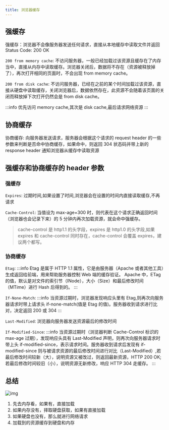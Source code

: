```yaml
---
title: 浏览器缓存
---
```



<AuthorInfo />

## 强缓存

强缓存：浏览器不会像服务器发送任何请求，直接从本地缓存中读取文件并返回 Status Code: 200 OK

`200 from memory cache`: 不访问服务器，一般已经加载过该资源且缓存在了内存当中，直接从内存中读取缓存。浏览器关闭后，数据将不存在（资源被释放掉了），再次打开相同的页面时，不会出现 from memory cache。

`200 from disk cache`: 不访问服务器，已经在之前的某个时间加载过该资源，直接从硬盘中读取缓存，关闭浏览器后，数据依然存在，此资源不会随着该页面的关闭而释放掉下次打开仍然会是 from disk cache。

:::info
优先访问 memory cache,其次是 disk cache,最后请求网络资源
:::

## 协商缓存

协商缓存: 向服务器发送请求，服务器会根据这个请求的 request header 的一些参数来判断是否命中协商缓存，如果命中，则返回 304 状态码并带上新的 response header 通知浏览器从缓存中读取资源

## 强缓存和协商缓存的 header 参数

### 强缓存

`Expires`: 过期时间,如果设置了时间,浏览器会在设置的时间内直接读取缓存,不再请求

`Cache-Control`: 当值设为 max-age=300 时，则代表在这个请求正确返回时间（浏览器也会记录下来）的 5 分钟内再次加载资源，就会命中强缓存。

> cache-control 是 http1.1 的头字段，expires 是 http1.0 的头字段,如果 expires 和 cache-control 同时存在，cache-control 会覆盖 expires，建议两个都写。

### 协商缓存

`Etag`:
:::info
Etag 是属于 HTTP 1.1 属性，它是由服务器（Apache 或者其他工具）生成返回给前端，用来帮助服务器控制 Web 端的缓存验证。
Apache 中，ETag 的值，默认是对文件的索引节（INode），大小（Size）和最后修改时间（MTime）进行 Hash 后得到的。
:::

`If-None-Match`:
:::info
当资源过期时，浏览器发现响应头里有 Etag,则再次向服务器请求时带上请求头 if-none-match(值是 Etag 的值)。服务器收到请求进行比对，决定返回 200 或 304
:::

`Last-Modified`:
浏览器向服务器发送资源最后的修改时间

`If-Modified-Since`:
:::info
当资源过期时（浏览器判断 Cache-Control 标识的 max-age 过期），发现响应头具有 Last-Modified 声明，则再次向服务器请求时带上头 if-modified-since，表示请求时间。服务器收到请求后发现有 if-modified-since 则与被请求资源的最后修改时间进行对比（Last-Modified）,若最后修改时间较新（大），说明资源又被改过，则返回最新资源，HTTP 200 OK;若最后修改时间较旧（小），说明资源无新修改，响应 HTTP 304 走缓存。
:::

## 总结

![img](https://p1-jj.byteimg.com/tos-cn-i-t2oaga2asx/gold-user-assets/2019/5/6/16a8bbaefa56810f~tplv-t2oaga2asx-zoom-in-crop-mark:1304:0:0:0.awebp)

1.  先去内存看，如果有，直接加载
2.  如果内存没有，择取硬盘获取，如果有直接加载
3.  如果硬盘也没有，那么就进行网络请求
4.  加载到的资源缓存到硬盘和内存
